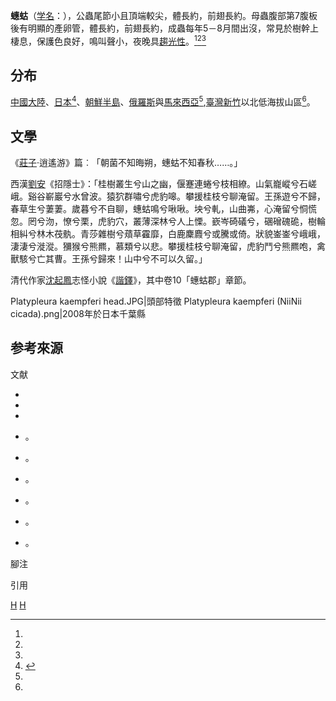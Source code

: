 {{Speciesbox
| taxon = Platypleura kaempferi
| image = Platypleura kaempferi s3.JPG
| binomial_authority = （[[约翰·克里斯蒂安·法布里丘斯|Fabricius]], 1794）<ref name="Katō1961">{{harvnb|Masayo Katō|1961|p=4}}</ref><ref name="taubif-namecode-330038"/><ref name="陳振祥2007-p44">{{harvnb|陳振祥|2007|p=44}}</ref><ref>{{harvnb|Sanborn|2013|pp=35-37}}</ref>
| synonyms = 
|}}

'''蟪蛄'''（[[学名|学名]]：{{sname|''Platypleura kaempferi''}}），公蟲尾節小且頂端較尖，體長約{{convert|19|-|22|mm}}，前翅長約{{convert|27|-|29|mm}}。母蟲腹部第7腹板後有明顯的產卵管，體長約{{convert|19|-|21|mm}}，前翅長約{{convert|28|-|30|mm}}，成蟲每年5－8月間出沒，常見於樹幹上棲息，保護色良好，鳴叫聲小，夜晚具[[趨光性|趨光性]]。<ref name="TaiBNET-330038"/><ref name="taubif-namecode-330038"/><ref name="陳振祥2007-p44"/>

==分布 ==
[[中國大陸|中國大陸]]、[[日本|日本]]<ref>{{Cite web |url=http://www.pref.gunma.jp/04/e2300010.html |title=動物レッドリスト（カメムシ目） |publisher=群馬県 |date=2001 |accessdate=2012-08-23 |language=ja |deadurl=yes |archiveurl=https://web.archive.org/web/20160304112533/http://www.pref.gunma.jp/04/e2300010.html |archivedate=2016-03-04 }}</ref>、[[朝鮮半島|朝鮮半島]]、[[俄羅斯|俄羅斯]]與[[馬來西亞|馬來西亞]]<ref name="taubif-namecode-330038"/>,[[臺灣|臺灣]][[新竹|新竹]]以北低海拔山區<ref name="陳振祥2007-p44"/>。

== 文學 ==
《[[莊子_(書)|莊子]]‧逍遙游》篇︰「朝菌不知晦朔，蟪蛄不知春秋……。」

西漢[[劉安|劉安]]《招隱士》：「桂樹叢生兮山之幽，偃蹇連蜷兮枝相繚。山氣巃嵷兮石嵯峨。谿谷嶄巖兮水曾波。猿狖群嘯兮虎豹嗥。攀援桂枝兮聊淹留。王孫遊兮不歸，春草生兮萋萋。歲暮兮不自聊，蟪蛄鳴兮啾啾。坱兮軋，山曲岪，心淹留兮恫慌忽。罔兮沕，憭兮栗，虎豹穴，叢薄深林兮人上慄。嶔岑碕礒兮，碅磳磈硊，樹輪相糾兮林木茷骫。青莎雜樹兮薠草靃靡，白鹿麇麚兮或騰或倚。狀貌崟崟兮峨峨，淒淒兮漇漎。獼猴兮熊羆，慕類兮以悲。攀援桂枝兮聊淹留，虎豹鬥兮熊羆咆，禽獸駭兮亡其曹。王孫兮歸來！山中兮不可以久留。」

清代作家[[沈起鳳|沈起鳳]]志怪小說《[[諧鐸|諧鐸]]》，其中卷10「蟪蛄郡」章節。

{{Sound|Platypleura kaempferi v01.ogg|蟬鳴|部分、38秒、423[[千字节|KB]]}}
<gallery>
Platypleura kaempferi head.JPG|頭部特徵
Platypleura kaempferi (NiiNii cicada).png|2008年於日本千葉縣
</gallery>

== 参考來源 ==
;文献
* {{cite book|author=Masayo Katō|title=Cicadidae: (Insecta)|url=http://books.google.com/books?id=DzxDAAAAYAAJ|year=1961| ref= {{sfnref|Masayo Katō|1961}} | publisher=Biogeographical Society of Japan, National Science Museum }}
* {{cite isbn|9780124166387|ref=harv|noedit}}
*{{cite isbn|9789864179589 |ref=harv|noedit}}
* {{cite book|author1=白水隆（監修）|title= 『学生版 日本昆虫図鑑』|publisher= {{tsl|ja|北隆館}} |language=ja| ISBN = 4-8326-0040-0 }}。
* {{cite book|author1=中尾舜一|title= 『セミの自然誌 - 鳴き声に聞く種分化のドラマ』|publisher=[[中央公論社|中央公論社]]〈中公新書〉|date=1990年 |origyear=1990|language=ja |ISBN = 4-12-100979-7}}。
* {{cite book|author1=宮武頼夫 |author2= 加納康嗣  |title =『検索入門 セミ・バッタ』|publisher={{tsl|ja|保育社}}|date=1992年|origyear= 1992|language=ja | ISBN =4-586-31038-3}}。
* {{cite book|author1=横塚眞己人|title=『西表島フィールド図鑑』|publisher={{tsl|ja|実業之日本社|實業之日本社}}|date=2004年|origyear= 2004|language=ja | ISBN= 4-408-61119-0}}。
* {{cite book|author1=福田晴夫|title=『昆虫の図鑑 採集と標本の作り方 - 野山の宝石たち』|publisher={{tsl|ja|南方新社}}|date= 2005年|origyear=2005|language=ja | ISBN = 4-86124-057-3}}。
* {{cite book|author1=林正美|  work= [[環境省|環境省]]{{tsl|ja|自然環境局}}野生生物課編 |title=『改訂 日本の絶滅のおそれのある野生生物 - レッドデータブック. 5(昆虫類)』|publisher={{tsl|ja|自然環境研究センター|自然環境研究中心}}、2006年、ISBN 4-915959-83-X |language=ja}}。

;腳注
{{noteFoot}}
;引用
{{reflist|39em|refs=
<ref name="TaiBNET-330038"> {{TaiBNET| zh=蟪蛄 | id=330038 | binomial=Platypleura kaempferi | authority=Fabricius, 1794| var= | accessdate=2016-02-03}}</ref>
<ref name="taubif-namecode-330038">{{cite web|url= http://taibif.org.tw/taibif_search/species_detail.php?name_code=330038  |title=  Platypleura kaempferi (Fabricius, 1794) 蟪蛄 | publisher= 臺灣生物多樣性資訊入口網-TaiBif  | accessdate =2016-02-03}}；2015-10-01日之前的前端介面舊版：{{cite web|url=http://taibif.tw/zh/namecode/330038  |title=  Platypleura kaempferi (Fabricius, 1794) 蟪蛄 | publisher= 臺灣生物多樣性資訊入口網-TaiBif  | accessdate =2016-02-03 |archiveurl= http://archive.is/taibif.tw/zh/namecode/330038 | archivedate= 2016-02-03 }}</ref>
}}

{{commons-inline|Platypleura kaempferi}}
{{Authority control}}
{{taxonbar}}
[[Category:_1794年描述的昆虫|H]]
[[Category:蟪蛄屬|H]]